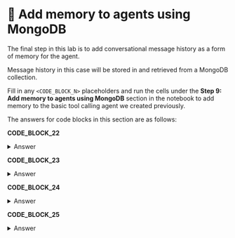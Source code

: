 # 👐 Add memory to agents using MongoDB

The final step in this lab is to add conversational message history as a form of memory for the agent. 

Message history in this case will be stored in and retrieved from a MongoDB collection.

Fill in any `<CODE_BLOCK_N>` placeholders and run the cells under the **Step 9: Add memory to agents using MongoDB** section in the notebook to add memory to the basic tool calling agent we created previously.

The answers for code blocks in this section are as follows:

**CODE_BLOCK_22**

<details>
<summary>Answer</summary>
<div>
```python
return MongoDBChatMessageHistory(
    MONGODB_URI, session_id, database_name=DB_NAME, collection_name="history"
)
```
</div>
</details>

**CODE_BLOCK_23**

<details>
<summary>Answer</summary>
<div>
```python
MessagesPlaceholder("chat_history")
```
</div>
</details>

**CODE_BLOCK_24**

<details>
<summary>Answer</summary>
<div>
```python
RunnableWithMessageHistory(
    agent_executor,
    get_message_history,
    input_messages_key="input",
    history_messages_key="chat_history",
)
```
</div>
</details>

**CODE_BLOCK_25**

<details>
<summary>Answer</summary>
<div>
```python
agent_with_chat_history.invoke(
    {"input": "What is the title of the first paper you found?"},
    config={"configurable": {"session_id": "my-session"}},
)
```
</div>
</details>
